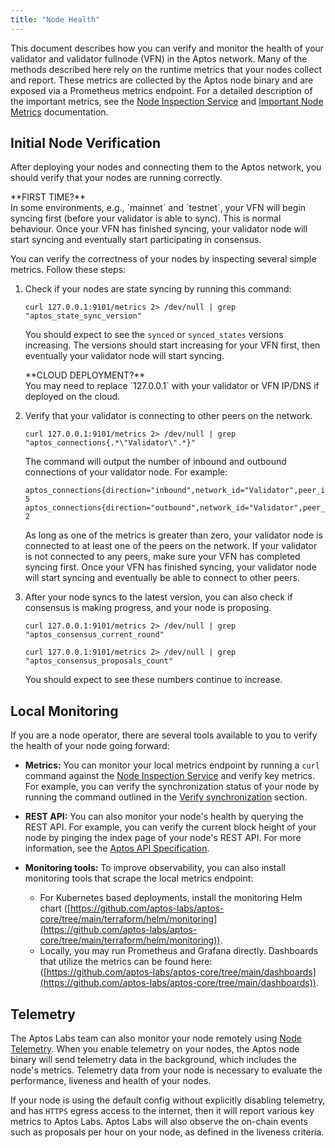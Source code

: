 ```yaml
---
title: "Node Health"
---
```



This document describes how you can verify and monitor the health of your validator and validator fullnode (VFN) in the
Aptos network. Many of the methods described here rely on the runtime metrics that your nodes collect and report. These
metrics are collected by the Aptos node binary and are exposed via a Prometheus metrics endpoint. For a detailed
description of the important metrics, see the [Node Inspection Service](/network/nodes/measure/node-inspection-service) and
[Important Node Metrics](/network/nodes/measure/important-metrics) documentation.

## Initial Node Verification

After deploying your nodes and connecting them to the Aptos network, you should verify that your nodes are running
correctly.

<Aside type="note">
  **FIRST TIME?**<br />
  In some environments, e.g., `mainnet` and `testnet`, your VFN will begin syncing first (before your validator is able to sync).
  This is normal behaviour. Once your VFN has finished syncing, your validator node will start syncing and eventually start participating in consensus.
</Aside>

You can verify the correctness of your nodes by inspecting several simple metrics. Follow these steps:

1. Check if your nodes are state syncing by running this command:

   ```shellscript filename="Terminal"
   curl 127.0.0.1:9101/metrics 2> /dev/null | grep "aptos_state_sync_version"
   ```

   You should expect to see the `synced` or `synced_states` versions increasing. The versions should start increasing
   for your VFN first, then eventually your validator node will start syncing.

   <Aside type="note">
     **CLOUD DEPLOYMENT?**<br />
     You may need to replace `127.0.0.1` with your validator or VFN IP/DNS if deployed on the cloud.
   </Aside>

2. Verify that your validator is connecting to other peers on the network.

   ```shellscript filename="Terminal"
   curl 127.0.0.1:9101/metrics 2> /dev/null | grep "aptos_connections{.*\"Validator\".*}"
   ```

   The command will output the number of inbound and outbound connections of your validator node. For example:

   ```shellscript filename="Terminal"
   aptos_connections{direction="inbound",network_id="Validator",peer_id="f326fd30",role_type="validator"} 5
   aptos_connections{direction="outbound",network_id="Validator",peer_id="f326fd30",role_type="validator"} 2
   ```

   As long as one of the metrics is greater than zero, your validator node is connected to at least one of the peers on the network. If your validator is not
   connected to any peers, make sure your VFN has completed syncing first. Once your VFN has finished syncing, your validator
   node will start syncing and eventually be able to connect to other peers.

3. After your node syncs to the latest version, you can also check if consensus is making progress, and your node is proposing.

   ```shellscript filename="Terminal"
   curl 127.0.0.1:9101/metrics 2> /dev/null | grep "aptos_consensus_current_round"

   curl 127.0.0.1:9101/metrics 2> /dev/null | grep "aptos_consensus_proposals_count"
   ```

   You should expect to see these numbers continue to increase.

## Local Monitoring

If you are a node operator, there are several tools available to you to verify the health of your node going forward:

- **Metrics:** You can monitor your local metrics endpoint by running a `curl` command against the
  [Node Inspection Service](/network/nodes/measure/node-inspection-service) and verify key metrics. For example, you can
  verify the synchronization status of your node by running the command outlined in the
  [Verify synchronization](/network/nodes/full-node/verify-pfn.mdx#verify-synchronization) section.

- **REST API:** You can also monitor your node's health by querying the REST API. For example, you can verify the
  current block height of your node by pinging the index page of your node's REST API. For more information, see the
  [Aptos API Specification](/build/apis/fullnode-rest-api-reference).

- **Monitoring tools:** To improve observability, you can also install monitoring tools that scrape the local metrics endpoint:
  - For Kubernetes based deployments, install the monitoring Helm chart ([https://github.com/aptos-labs/aptos-core/tree/main/terraform/helm/monitoring](https://github.com/aptos-labs/aptos-core/tree/main/terraform/helm/monitoring)).
  - Locally, you may run Prometheus and Grafana directly. Dashboards that utilize the metrics can be found here: ([https://github.com/aptos-labs/aptos-core/tree/main/dashboards](https://github.com/aptos-labs/aptos-core/tree/main/dashboards)).

## Telemetry

The Aptos Labs team can also monitor your node remotely using [Node Telemetry](/network/nodes/configure/telemetry). When you enable telemetry on
your nodes, the Aptos node binary will send telemetry data in the background, which includes the node's metrics.
Telemetry data from your node is necessary to evaluate the performance, liveness and health of your nodes.

If your node is using the default config without explicitly disabling telemetry, and has `HTTPS` egress access to the
internet, then it will report various key metrics to Aptos Labs. Aptos Labs will also observe the on-chain events
such as proposals per hour on your node, as defined in the liveness criteria.
